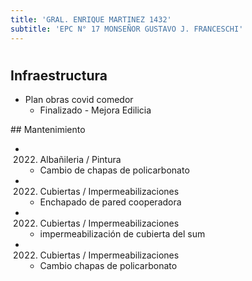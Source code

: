 ```yaml
---
title: 'GRAL. ENRIQUE MARTINEZ 1432'
subtitle: 'EPC N° 17 MONSEÑOR GUSTAVO J. FRANCESCHI'
---
```


#
## Infraestructura

* Plan obras covid comedor 
    + Finalizado - Mejora Edilicia 


 ## Mantenimiento

*  (2022) Albañileria / Pintura 
    + Cambio de chapas de policarbonato

*  (2022) Cubiertas / Impermeabilizaciones 
    + Enchapado de pared cooperadora

*  (2022) Cubiertas / Impermeabilizaciones 
    + impermeabilización de cubierta del sum

*  (2022) Cubiertas / Impermeabilizaciones 
    + Cambio chapas de policarbonato







